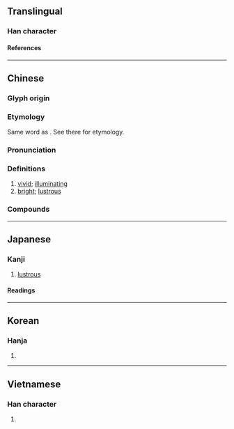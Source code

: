 {{also|灿}}
{{character info}}
==Translingual==

===Han character===
{{Han char|rn=86|rad=火|as=13|sn=17|four=97894|canj=FYED|ids=⿰火粲}}

====References====
{{Han ref|kx=0684.300|dkj=19468|dj=1097.070|hdz=32240.150|uh=71E6}}

----

==Chinese==
{{zh-forms|s=灿|alt=粲}}

===Glyph origin===
{{Han etym}}
{{Han compound|火|粲|ls=psc|t1=fire|c1=s|c2=p}}

===Etymology===
Same word as {{och-l|粲}}. See there for etymology.

===Pronunciation===
{{zh-pron
|m=càn
|m-s=
|c=caan3
|c-t=
|g=
|h=pfs=
|j=
|mb=chūing
|md=cháng
|mn=chhàn
|mn-t=cang3
|w=
|x=
|mc=y
|oc=y
|cat=a
}}

===Definitions===
{{zh-hanzi}}

# [[vivid]]; [[illuminating]]
# [[bright]]; [[lustrous]]

===Compounds===
{{zh-der|光燦|光輝燦爛|燈光燦爛|燦然|燦然一新|燦燦|燦爛|燦爛奪目|翠燦|金燦燦|黃燦燦}}

----

==Japanese==

===Kanji===
{{ja-kanji|grade=|rs=火13}}

# [[lustrous]]

====Readings====
{{ja-readings
|goon=さん
|kanon=さん
|kun=あき-らか, きらめ-く, きら-めく
}}

----

==Korean==

===Hanja===
{{ko-hanja|찬}}

# {{rfdef|ko|sort=火13}}

----

==Vietnamese==

===Han character===
{{vi-readings|rs=火13|reading=xán}}

# {{rfdef|vi|sort=火13}}